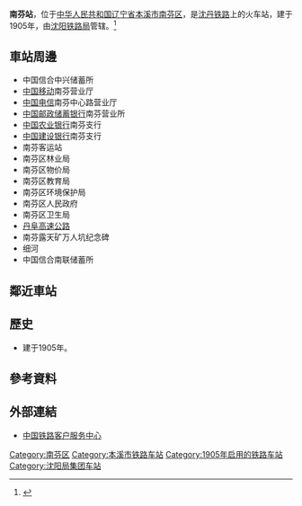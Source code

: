 {{Infobox China railway station 
|车站名称 = 南芬站
|图片 =
|图片介绍 =
|其他名称 = 南坟站
|车站拼音 = Nanfen 
|英文名称 = Nanfen Railway Station
|车站代码 = 
|电报码 = NFT
|拼音码 = NFE
|车站位置 = [[辽宁省|辽宁省]][[本溪市|本溪市]][[南芬区|南芬区]]
|坐标 = 
|线路 = [[沈丹铁路|沈丹铁路]]
|归属 = [[沈阳铁路局|沈阳铁路局]]
|车站等级 = [[二等站_(中铁)|二等站]]
|月台数目 = 
|網站 = 
}}
'''南芬站'''，位于[[中华人民共和国|中华人民共和国]][[辽宁省|辽宁省]][[本溪市|本溪市]][[南芬区|南芬区]]，是[[沈丹铁路|沈丹铁路]]上的火车站，建于1905年，由[[沈阳铁路局|沈阳铁路局]]管辖。<ref>{{Cite web |url=http://search.huochepiao.com/huochezhan/jieshao/2318.htm |title=南芬火车站介绍 |accessdate=2017-02-02 |archive-date=2017-02-03 |archive-url=https://web.archive.org/web/20170203000352/http://search.huochepiao.com/huochezhan/jieshao/2318.htm |dead-url=no }}</ref>
==車站周邊==
* 中国信合中兴储蓄所
* [[中国移动|中国移动]]南芬营业厅
* [[中国电信|中国电信]]南芬中心路营业厅
* [[中国邮政储蓄银行|中国邮政储蓄银行]]南芬营业所
* [[中国农业银行|中国农业银行]]南芬支行
* [[中国建设银行|中国建设银行]]南芬支行
* 南芬客运站
* 南芬区林业局
* 南芬区物价局
* 南芬区教育局
* 南芬区环境保护局
* 南芬区人民政府
* 南芬区卫生局
* [[丹阜高速公路|丹阜高速公路]]
* 南芬露天矿万人坑纪念碑
* 细河
* 中国信合南联储蓄所

==鄰近車站==
{{start rail box|[[中国铁路|中国铁路]]}}
{{s-inop|[[金坑站|金坑站]]}}
{{s-line|[[沈丹铁路|沈丹铁路]]}}
{{s-inop|[[下马塘站|下马塘站]]}}
{{end box}} 
==歷史==
* 建于1905年。
==參考資料==
{{reflist}}
==外部連結==
* [http://www.12306.cn/mormhweb/ 中国铁路客户服务中心]{{Wayback|url=http://www.12306.cn/mormhweb/ |date=20180205163941 }}
{{China-rail-stub}}
{{沈丹铁路}}
[[Category:南芬区|Category:南芬区]]
[[Category:本溪市铁路车站|Category:本溪市铁路车站]]
[[Category:1905年启用的铁路车站|Category:1905年启用的铁路车站]]
[[Category:沈阳局集团车站|Category:沈阳局集团车站]]